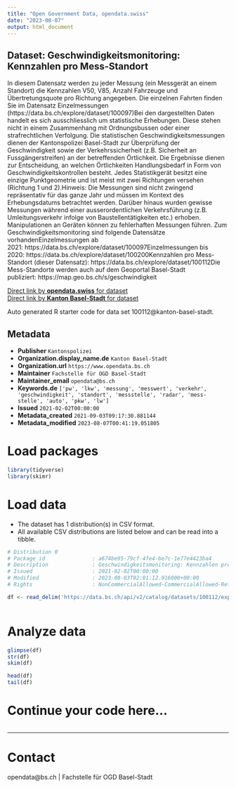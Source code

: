 ```yaml
---
title: "Open Government Data, opendata.swiss"
date: "2023-08-07"
output: html_document
---
```


## Dataset: Geschwindigkeitsmonitoring: Kennzahlen pro Mess-Standort

In diesem Datensatz werden zu jeder Messung (ein Messgerät an einem Standort) die Kennzahlen V50, V85, Anzahl Fahrzeuge und Übertretungsquote pro Richtung angegeben. Die einzelnen Fahrten finden Sie im Datensatz Einzelmessungen (https://data.bs.ch/explore/dataset/100097)Bei den dargestellten
Daten handelt es sich ausschliesslich um statistische Erhebungen. Diese stehen
nicht in einem Zusammenhang mit Ordnungsbussen oder einer strafrechtlichen
Verfolgung. Die statistischen Geschwindigkeitsmessungen dienen der
Kantonspolizei Basel-Stadt zur Überprüfung der Geschwindigkeit sowie der
Verkehrssicherheit (z.B. Sicherheit an Fussgängerstreifen) an der betreffenden
Örtlichkeit. Die Ergebnisse dienen zur Entscheidung, an welchen Örtlichkeiten
Handlungsbedarf in Form von Geschwindigkeitskontrollen besteht. Jedes
Statistikgerät besitzt eine einzige Punktgeometrie und ist meist mit zwei
Richtungen versehen (Richtung 1 und 2).Hinweis: Die
Messungen sind nicht zwingend repräsentativ für das ganze Jahr und müssen im
Kontext des Erhebungsdatums betrachtet werden. Darüber hinaus wurden gewisse
Messungen während einer ausserordentlichen Verkehrsführung (z.B.
Umleitungsverkehr infolge von Baustellentätigkeiten etc.) erhoben.
Manipulationen an Geräten können zu fehlerhaften Messungen führen.
Zum
Geschwindigkeitsmonitoring sind folgende Datensätze vorhandenEinzelmessungen ab 2021: https://data.bs.ch/explore/dataset/100097Einzelmessungen bis 2020: https://data.bs.ch/explore/dataset/100200Kennzahlen pro Mess-Standort (dieser Datensatz): https://data.bs.ch/explore/dataset/100112Die Mess-Standorte werden auch auf dem Geoportal Basel-Stadt publiziert: https://map.geo.bs.ch/s/geschwindigkeit

[Direct link by **opendata.swiss** for dataset](https://opendata.swiss/de/dataset/geschwindigkeitsmonitoring-kennzahlen-pro-mess-standort)<br>
[Direct link by **Kanton Basel-Stadt** for dataset](https://data.bs.ch/explore/dataset/100112/)

Auto generated R starter code for data set 100112@kanton-basel-stadt.

## Metadata

- **Publisher** `Kantonspolizei`
- **Organization.display_name.de** `Kanton Basel-Stadt`
- **Organization.url** `https://www.opendata.bs.ch`
- **Maintainer** `Fachstelle für OGD Basel-Stadt`
- **Maintainer_email** `opendata@bs.ch`
- **Keywords.de** `['pw', 'lkw', 'messung', 'messwert', 'verkehr', 'geschwindigkeit', 'standort', 'messstelle', 'radar', 'mess-stelle', 'auto', 'pkw', 'lw']`
- **Issued** `2021-02-02T00:00:00`
- **Metadata_created** `2021-09-03T09:17:30.881144`
- **Metadata_modified** `2023-08-07T00:41:19.051805`


# Load packages

```r

library(tidyverse)
library(skimr)

```

# Load data

-   The dataset has 1 distribution(s) in CSV format.
-   All available CSV distributions are listed below and can be read into a tibble.

```r

# Distribution 0
# Package_id               : a674be95-79cf-4fe4-be7c-1e77e4423ba4
# Description              : Geschwindigkeitsmonitoring: Kennzahlen pro Mess-Standort (csv)
# Issued                   : 2021-02-02T00:00:00
# Modified                 : 2023-08-03T02:01:12.916000+00:00
# Rights                   : NonCommercialAllowed-CommercialAllowed-ReferenceRequired

df <- read_delim('https://data.bs.ch/api/v2/catalog/datasets/100112/exports/csv')



```

# Analyze data

```r

glimpse(df)
str(df)
skim(df)

head(df)
tail(df)

```

# Continue your code here...

```r

```

------------------------------------------------------------------------

# Contact

opendata@bs.ch | Fachstelle für OGD Basel-Stadt
